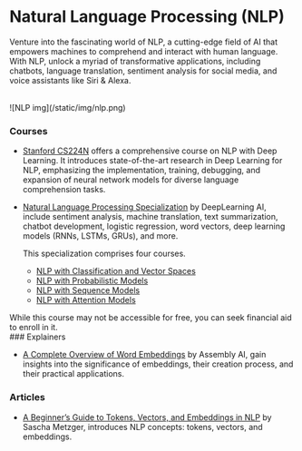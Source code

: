# Natural Language Processing (NLP)

Venture into the fascinating world of NLP, a cutting-edge field of AI that empowers machines to comprehend and interact with human language. With NLP, unlock a myriad of transformative applications, including chatbots, language translation, sentiment analysis for social media, and voice assistants like Siri & Alexa.

<br />
![NLP img](/static/img/nlp.png)

### Courses

- [Stanford CS224N](https://www.youtube.com/playlist?list=PLoROMvodv4rOSH4v6133s9LFPRHjEmbmJ) offers a comprehensive course on NLP with Deep Learning. It introduces state-of-the-art research in Deep Learning for NLP, emphasizing the implementation, training, debugging, and expansion of neural network models for diverse language comprehension tasks.

- [Natural Language Processing Specialization](https://www.deeplearning.ai/courses/natural-language-processing-specialization/) by DeepLearning AI, include sentiment analysis, machine translation, text summarization, chatbot development, logistic regression, word vectors, deep learning models (RNNs, LSTMs, GRUs), and more.

  This specialization comprises four courses.

  - [NLP with Classification and Vector Spaces](https://www.coursera.org/learn/classification-vector-spaces-in-nlp?specialization=natural-language-processing)
  - [NLP with Probabilistic Models](https://www.coursera.org/learn/probabilistic-models-in-nlp?specialization=natural-language-processing)
  - [NLP with Sequence Models](https://www.coursera.org/learn/sequence-models-in-nlp?specialization=natural-language-processing)
  - [NLP with Attention Models](https://www.coursera.org/learn/attention-models-in-nlp?specialization=natural-language-processing)


<Callout emoji="⚠️">
While this course may not be accessible for free, you can seek financial aid to enroll in it.
</Callout>

<br />
### Explainers

- [A Complete Overview of Word Embeddings](https://www.youtube.com/watch?v=5MaWmXwxFNQ) by Assembly AI, gain insights into the significance of embeddings, their creation process, and their practical applications.

### Articles

- [A Beginner’s Guide to Tokens, Vectors, and Embeddings in NLP](https://medium.com/@saschametzger/what-are-tokens-vectors-and-embeddings-how-do-you-create-them-e2a3e698e037) by Sascha Metzger, introduces NLP concepts: tokens, vectors, and embeddings.



